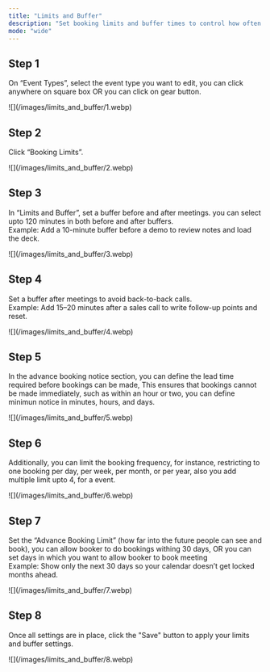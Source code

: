```yaml
---
title: "Limits and Buffer"
description: "Set booking limits and buffer times to control how often people can book you and to give yourself prep/transition time. You’ll find these controls under “Event Types” → “Booking Limits” inside “Limits and Buffer”."
mode: "wide"
---
```


## Step 1

On “Event Types”, select the event type you want to edit, you can click anywhere on square box OR you can click on gear button.

<Frame>
  ![](/images/limits_and_buffer/1.webp)
</Frame>

## Step 2

Click “Booking Limits”.

<Frame>
  ![](/images/limits_and_buffer/2.webp)
</Frame>

## Step 3

In “Limits and Buffer”, set a buffer before and after meetings. you can select upto 120 minutes in both before and after buffers.\
Example: Add a 10-minute buffer before a demo to review notes and load the deck.

<Frame>
  ![](/images/limits_and_buffer/3.webp)
</Frame>

## Step 4

Set a buffer after meetings to avoid back-to-back calls.\
Example: Add 15–20 minutes after a sales call to write follow-up points and reset.

<Frame>
  ![](/images/limits_and_buffer/4.webp)
</Frame>

## Step 5

In the advance booking notice section, you can define the lead time required before bookings can be made, This ensures that bookings cannot be made immediately, such as within an hour or two, you can define minimun notice in minutes, hours, and days.

<Frame>
  ![](/images/limits_and_buffer/5.webp)
</Frame>

## Step 6

Additionally, you can limit the booking frequency, for instance, restricting to one booking per day, per week, per month, or per year, also you add multiple limit upto 4, for a event.

<Frame>
  ![](/images/limits_and_buffer/6.webp)
</Frame>

## Step 7

Set the “Advance Booking Limit” (how far into the future people can see and book), you can allow booker to do bookings withing 30 days, OR you can set days in which you want to allow booker to book meeting\
Example: Show only the next 30 days so your calendar doesn’t get locked months ahead.

<Frame>
  ![](/images/limits_and_buffer/7.webp)
</Frame>

## Step 8

Once all settings are in place, click the "Save" button to apply your limits and buffer settings.

<Frame>
  ![](/images/limits_and_buffer/8.webp)
</Frame>